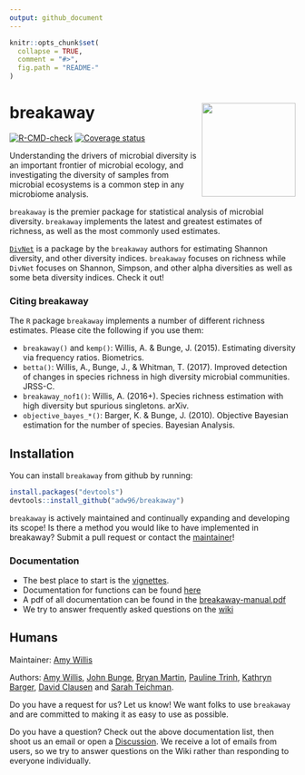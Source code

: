 ```yaml
---
output: github_document
---
```


<!-- README.md is generated from README.Rmd. Please edit that file -->

```r
knitr::opts_chunk$set(
  collapse = TRUE,
  comment = "#>",
  fig.path = "README-"
)
```

# breakaway <img src="docs/breakaway-logo.png" align="right" width="165px"/>


[![R-CMD-check](https://github.com/adw96/breakaway/workflows/R-CMD-check/badge.svg)](https://github.com/adw96/breakaway/actions)
[![Coverage status](https://codecov.io/gh/adw96/breakaway/branch/master/graph/badge.svg)](https://codecov.io/github/adw96/breakaway?branch=master)

Understanding the drivers of microbial diversity is an important frontier of microbial ecology, and investigating the diversity of samples from microbial ecosystems is a common step in any microbiome analysis.

`breakaway` is the premier package for statistical analysis of microbial diversity. `breakaway` implements the latest and greatest estimates of richness, as well as the most commonly used estimates.

[`DivNet`](https://github.com/adw96/DivNet) is a package by the `breakaway` authors for estimating Shannon diversity, and other diversity indices. `breakaway` focuses on richness while `DivNet` focuses on Shannon, Simpson, and other alpha diversities as well as some beta diversity indices. Check it out!

### Citing breakaway

The `R` package `breakaway` implements a number of different richness estimates. Please cite the following if you use them:

- `breakaway()` and `kemp()`: Willis, A. & Bunge, J. (2015). Estimating diversity via frequency ratios. Biometrics.
- `betta()`: Willis, A., Bunge, J., & Whitman, T. (2017). Improved detection of changes in species richness in high diversity microbial communities. JRSS-C.
- `breakaway_nof1()`: Willis, A. (2016+). Species richness estimation with high diversity but spurious singletons. arXiv.
- `objective_bayes_*()`: Barger, K. & Bunge, J. (2010). Objective Bayesian estimation for the number of species. Bayesian Analysis.


## Installation

You can install `breakaway` from github by running:

```R
install.packages("devtools")
devtools::install_github("adw96/breakaway")
```

`breakaway` is actively maintained and continually expanding and developing its scope! Is there a method you would like to have implemented in breakaway? Submit a pull request or contact the [maintainer](http://statisticaldiversitylab.com/team/amy-willis)!

### Documentation

- The best place to start is the [vignettes](https://adw96.github.io/breakaway/articles/).
- Documentation for functions can be found [here](https://adw96.github.io/breakaway/reference/index.html)
- A pdf of all documentation can be found in the [breakaway-manual.pdf](https://github.com/adw96/breakaway/blob/master/breakaway-manual.pdf) 
- We try to answer frequently asked questions on the [wiki](https://github.com/adw96/breakaway/wiki)

## Humans

Maintainer: [Amy Willis](http://statisticaldiversitylab.com)

Authors: [Amy Willis](http://statisticaldiversitylab.com),  [John Bunge](https://stat.cornell.edu/people/emeritus-faculty/john-bunge), [Bryan Martin](https://bryandmartin.github.io/), [Pauline Trinh](https://twitter.com/paulinetrinh), [Kathryn Barger](https://hnrca.tufts.edu/people/staff/kathryn-barger-phd), [David Clausen](https://www.biostat.washington.edu/people/david-clausen) and [Sarah Teichman](https://svteichman.github.io/). 

Do you have a request for us? Let us know! We want folks to use `breakaway` and are committed to making it as easy to use as possible. 

Do you have a question? Check out the above documentation list, then shoot us an email or open a [Discussion](https://github.com/adw96/breakaway/discussions). We receive a lot of emails from users, so we try to answer questions on the Wiki rather than responding to everyone individually.
